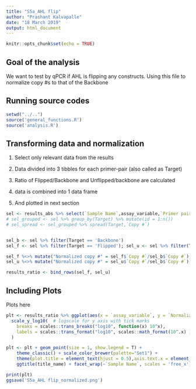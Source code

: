 ```yaml
---
title: "S5a_AHL flip"
author: "Prashant Kalvapalle"
date: "18 March 2019"
output: html_document
---
```


```r
knitr::opts_chunk$set(echo = TRUE)
```

## Goal of the analysis

We want to test by qPCR if AHL is flipping any constructs. Using this file to normalize copy #s to that of the Backbone

## Running source codes

```r
setwd("../..")
source('general_functions.R')
source('analysis.R')
```


## Transforming data and normalization

1. Select only relevant data from the results
2. Data divided into 3 tibbles for each primer-pair (also called as Target)


3. Ratio of Flipped/Backbone and Unflipped/backbone are calculated

4. data is combined into 1 data frame
5. And plotted in next section

```r
sel <- results_abs %>% select(`Sample Name`,assay_variable,`Primer pair`,Target,`Copy #`)
# sel_grouped <- sel %>% group_by(Target) %>% mutate(id = 1:n())
# sel_spread <- sel_grouped %>% spread(Target,`Copy #`)


sel_b <- sel %>% filter(Target == 'Backbone')
sel_f <- sel %>% filter(Target == 'Flipped'); sel_u <- sel %>% filter(Target == 'Unflipped');

sel_f %<>% mutate("Normalized copy #" = sel_f$`Copy #`/sel_b$`Copy #`); 
sel_u %<>% mutate("Normalized copy #" = sel_u$`Copy #`/sel_b$`Copy #`);

results_ratio <- bind_rows(sel_f, sel_u)  
```

## Including Plots

Plots here

```r
  
plt <- results_ratio %>% ggplot(aes(x = `assay_variable`, y = `Normalized copy #`, color = Target)) +   # plotting
  scale_y_log10(  # logscale for y axis with tick marks
    breaks = scales::trans_breaks("log10", function(x) 10^x),
    labels = scales::trans_format("log10", scales::math_format(10^.x) )
  )

plt <- plt + geom_point(size = 1, show.legend = T) +
    theme_classic() + scale_color_brewer(palette="Set1") + 
    theme(plot.title = element_text(hjust = 0.5),axis.text.x = element_text(angle = 90, hjust = 1, vjust = .3)) + 
    ggtitle(title_name) + facet_wrap(~`Sample Name`, scales = 'free_x')

print(plt)
ggsave('S5a_AHL flip_normalized.png')

```